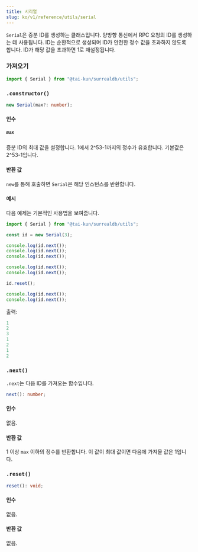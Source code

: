 ```yaml
---
title: 시리얼
slug: ko/v1/reference/utils/serial
---
```



`Serial`은 증분 ID를 생성하는 클래스입니다. 양방향 통신에서 RPC 요청의 ID를 생성하는 데 사용됩니다. ID는 순환적으로 생성되며 ID가 안전한 정수 값을 초과하지 않도록 합니다. ID가 해당 값을 초과하면 1로 재설정됩니다.

### 가져오기

```ts
import { Serial } from "@tai-kun/surrealdb/utils";
```

### `.constructor()`

```ts
new Serial(max?: number);
```

#### 인수

##### `max`

증분 ID의 최대 값을 설정합니다. 1에서 2^53-1까지의 정수가 유효합니다. 기본값은 2^53-1입니다.

#### 반환 값

`new`를 통해 호출하면 `Serial`은 해당 인스턴스를 반환합니다.

#### 예시

다음 예제는 기본적인 사용법을 보여줍니다.

```ts
import { Serial } from "@tai-kun/surrealdb/utils";

const id = new Serial(3);

console.log(id.next());
console.log(id.next());
console.log(id.next());

console.log(id.next());
console.log(id.next());

id.reset();

console.log(id.next());
console.log(id.next());
```

출력:

```js
1
2
3
1
2
1
2
```

### `.next()` <Badge variant="instance" /><Badge variant="method" />

`.next`는 다음 ID를 가져오는 함수입니다.

```ts
next(): number;
```

#### 인수

없음.

#### 반환 값

1 이상 `max` 이하의 정수를 반환합니다. 이 값이 최대 값이면 다음에 가져올 값은 1입니다.

### `.reset()` <Badge variant="instance" /><Badge variant="method" />

```ts
reset(): void;
```

#### 인수

없음.

#### 반환 값

없음.
